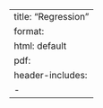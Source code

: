 --- 
title: "Regression"
format: 
  html: default
  pdf:
    header-includes:
      - \usepackage{mathtools} 
--- 